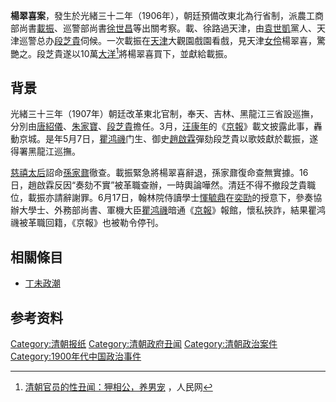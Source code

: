 '''楊翠喜案'''，發生於光緒三十二年（1906年），朝廷預備改東北為行省制，派農工商部尚書[[載振|載振]]、巡警部尚書[[徐世昌|徐世昌]]等出關考察。載、徐路過天津，由[[袁世凱|袁世凱]]黨人、天津巡警总办[[段芝貴|段芝貴]]伺候。一次載振在[[天津|天津]]大觀園戲園看戲，見天津[[女伶|女伶]]楊翠喜，驚艷之。段芝貴遂以10萬[[銀圓|大洋]]<ref>[http://politics.people.com.cn/n/2013/0522/c70731-21574524.html 清朝官员的性丑闻：狎相公，养男宠] {{Wayback|url=http://politics.people.com.cn/n/2013/0522/c70731-21574524.html |date=20200203154542 }}，人民网</ref>將楊翠喜買下，並獻給載振。

== 背景 ==
光緒三十三年（1907年）朝廷改革東北官制，奉天、吉林、黑龍江三省設巡撫，分別由[[唐紹儀|唐紹儀]]、[[朱家寶|朱家寶]]、[[段芝貴|段芝貴]]擔任。3月，[[汪康年|汪康年]]的《[[京報|京報]]》載文披露此事，轟動京城。是年5月7日，[[瞿鸿禨|瞿鸿禨]]门生、御史[[趙啟霖|趙啟霖]]彈劾段芝貴以歌妓獻於載振，遂得署黑龍江巡撫。

[[慈禧太后|慈禧太后]]詔命[[孫家鼐|孫家鼐]]徹查。載振緊急將楊翠喜辭退，孫家鼐復命查無實據。16日，趙啟霖反因“奏劾不實”被革職查辦，一時輿論嘩然。清廷不得不撤段芝貴職位，載振亦請辭謝罪。6月17日，翰林院侍讀學士[[惲毓鼎|惲毓鼎]]在[[奕劻|奕劻]]的授意下，參奏協辦大學士、外務部尚書、軍機大臣[[瞿鸿禨|瞿鸿禨]]暗通《[[京報|京報]]》報館，懷私挾詐，結果瞿鸿禨被革職回籍，《京報》也被勒令停刊。

==相關條目==
*[[丁未政潮|丁未政潮]]

==参考资料==
{{reflist}}

[[Category:清朝报纸|Category:清朝报纸]]
[[Category:清朝政府丑闻|Category:清朝政府丑闻]]
[[Category:清朝政治案件|Category:清朝政治案件]]
[[Category:1900年代中国政治事件|Category:1900年代中国政治事件]]